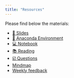 ```yaml
---
title: "Resources"
---
```


Please find below the materials:

- [📑 Slides](https://github.com/kirenz/lab-template/slides/slides.html)
- [💾 Anaconda Environment](https://github.com/kirenz/environments)
- [💻 Notebook](https://github.com/kirenz/lab-template/tutorial/notebook.ipynb)
- [📚 Reading]()
- [☑️ Questions]()
- [Mindmap]()
- [Weekly feedback]()
